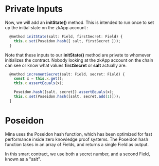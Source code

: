 # Private Inputs
Now, we will add an **initState()** method. This is intended to run once to set up the initial state on the zkApp account :
```ts
  @method initState(salt: Field, firstSecret: Field) {
    this.x.set(Poseidon.hash([ salt, firstSecret ]));
  }
```
Note that these inputs to our **initState()** method are private to whomever initializes the contract. Nobody looking at the zkApp account on the chain can see or know what values **firstSecret** or **salt** actually are.
```ts
  @method incrementSecret(salt: Field, secret: Field) {
    const x = this.x.get();
    this.x.assertEquals(x);

    Poseidon.hash([salt, secret]).assertEquals(x);
    this.x.set(Poseidon.hash([salt, secret.add(1)]));
  }
```
# Poseidon
Mina uses the Poseidon hash function, which has been optimized for fast performance inside zero knowledge proof systems. The Poseidon hash function takes in an array of Fields, and returns a single Field as output.

In this smart contract, we use both a secret number, and a second Field, known as a "salt".
